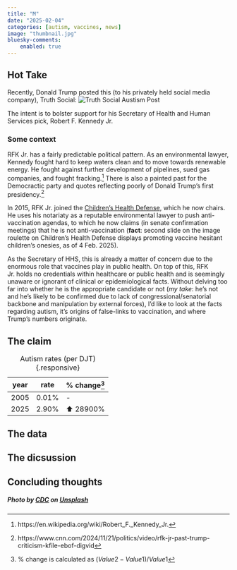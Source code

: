 ```yaml
---
title: "M"
date: "2025-02-04"
categories: [autism, vaccines, news]
image: "thumbnail.jpg" 
bluesky-comments:
    enabled: true
---
```


## Hot Take
Recently, Donald Trump posted this (to his privately held social media company), Truth Social:
![Truth Social Austism Post](image1.png)

The intent is to bolster support for his Secretary of Health and Human Services pick, Robert F. Kennedy Jr.

### Some context
RFK Jr. has a fairly predictable political pattern. As an environmental lawyer, Kennedy fought hard to keep waters 
clean and to move towards renewable energy. He fought against further development of pipelines, sued gas companies, 
and fought fracking.[^1] There is also a painted past for the Democractic party and quotes reflecting poorly of Donald
Trump's first presidency.[^2]

In 2015, RFK Jr. joined the [Children's Health Defense](https://childrenshealthdefense.org/), which he now chairs.
He uses his notariaty as a reputable environmental lawyer to push anti-vaccination agendas, to which he now claims
(in senate confirmation meetings) that he is not anti-vaccination (**fact**: second slide on the image roulette on 
Children's Health Defense displays promoting vaccine hesitant children's onesies, as of 4 Feb. 2025).

As the Secretary of HHS, this is already a matter of concern due to the enormous role that vaccines play in public
health. On top of this, RFK Jr. holds no credentials within healthcare or public health and is seemingly unaware or
ignorant of clinical or epidemiological facts. Without delving too far into whether he is the appropriate candidate
or not (*my take*: he's not and he's likely to be confirmed due to lack of congressional/senatorial backbone and 
manipulation by external forces), I'd like to look at the facts regarding autism, it's origins of false-links to
vaccination, and where Trump's numbers originate.

## The claim
| year |  rate  | % change[^3] |
|------|--------|--------------|
| 2005 | 0.01%  |       -      |
| 2025 | 2.90%  |  ⬆️ 28900%   |

: Autism rates (per DJT) {.responsive}

## The data


## The dicsussion


## Concluding thoughts


##### Photo by [CDC](https://unsplash.com/@cdc?utm_content=creditCopyText&utm_medium=referral&utm_source=unsplash) on [Unsplash](https://unsplash.com/photos/woman-in-black-crew-neck-t-shirt-wearing-white-face-mask-uN8TV9Pw2ik?utm_content=creditCopyText&utm_medium=referral&utm_source=unsplash)
[^1]: https://en.wikipedia.org/wiki/Robert_F._Kennedy_Jr.
[^2]: https://www.cnn.com/2024/11/21/politics/video/rfk-jr-past-trump-criticism-kfile-ebof-digvid
[^3]: % change is calculated as $(Value2 - Value1)/Value1$